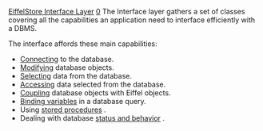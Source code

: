 [[Property:title|EiffelStore Interface Layer]]
[[Property:weight|0]]
The Interface layer gathers a set of classes covering all the capabilities an application need to interface efficiently with a DBMS.

The interface affords these main capabilities:
*  [[Database Connection|Connecting]]  to the database. 
*  [[Data Modification|Modifying]]  database objects. 
*  [[Database Selection|Selecting]]  data from the database. 
*  [[Selection Access|Accessing]]  data selected from the database. 
*  [[Data Object Coupling|Coupling]]  database objects with Eiffel objects. 
*  [[Query variables|Binding variables]]  in a database query. 
* Using [[Stored Procedures|stored procedures]] . 
* Dealing with database [[Database control|status and behavior]] . 

{{note| '''Note''': In general, each of these capabilities corresponds to one EiffelStore class. }}

{{seealso| '''See Also''' <br/>
[[EiffelStore Implementation Layer|The implementation layer]]  }}




